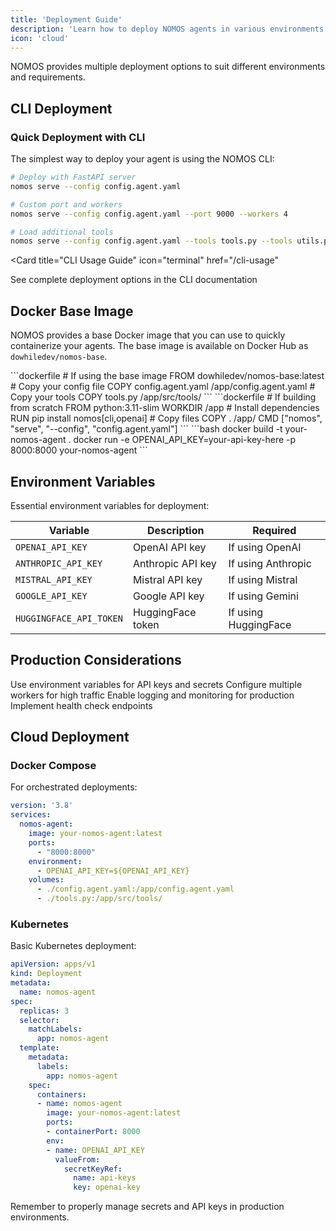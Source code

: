 ```yaml
---
title: 'Deployment Guide'
description: 'Learn how to deploy NOMOS agents in various environments'
icon: 'cloud'
---
```


NOMOS provides multiple deployment options to suit different environments and requirements.

## CLI Deployment

### Quick Deployment with CLI

The simplest way to deploy your agent is using the NOMOS CLI:

<CodeGroup>

```bash Basic Deployment
# Deploy with FastAPI server
nomos serve --config config.agent.yaml
```

```bash Custom Configuration
# Custom port and workers
nomos serve --config config.agent.yaml --port 9000 --workers 4
```

```bash With Tools
# Load additional tools
nomos serve --config config.agent.yaml --tools tools.py --tools utils.py
```

</CodeGroup>

<Card
  title="CLI Usage Guide"
  icon="terminal"
  href="/cli-usage"
>
  See complete deployment options in the CLI documentation
</Card>

## Docker Base Image

NOMOS provides a base Docker image that you can use to quickly containerize your agents. The base image is available on Docker Hub as `dowhiledev/nomos-base`.

<Steps>
  <Step title="Create a Dockerfile using the base image">
    ```dockerfile
    # If using the base image
    FROM dowhiledev/nomos-base:latest
    # Copy your config file
    COPY config.agent.yaml /app/config.agent.yaml
    # Copy your tools
    COPY tools.py /app/src/tools/
    ```
  </Step>
  <Step title="Or Build from scratch">
    ```dockerfile
    # If building from scratch
    FROM python:3.11-slim
    WORKDIR /app
    # Install dependencies
    RUN pip install nomos[cli,openai]
    # Copy files
    COPY . /app/
    CMD ["nomos", "serve", "--config", "config.agent.yaml"]
    ```
  </Step>
  <Step title="Build and run your container">
    ```bash
    docker build -t your-nomos-agent .
    docker run -e OPENAI_API_KEY=your-api-key-here -p 8000:8000 your-nomos-agent
    ```
  </Step>
</Steps>

## Environment Variables

Essential environment variables for deployment:

| Variable | Description | Required |
|----------|-------------|----------|
| `OPENAI_API_KEY` | OpenAI API key | If using OpenAI |
| `ANTHROPIC_API_KEY` | Anthropic API key | If using Anthropic |
| `MISTRAL_API_KEY` | Mistral API key | If using Mistral |
| `GOOGLE_API_KEY` | Google API key | If using Gemini |
| `HUGGINGFACE_API_TOKEN` | HuggingFace token | If using HuggingFace |

## Production Considerations

<CardGroup cols={2}>
  <Card
    title="Security"
    icon="shield"
  >
    Use environment variables for API keys and secrets
  </Card>
  <Card
    title="Scaling"
    icon="chart-line"
  >
    Configure multiple workers for high traffic
  </Card>
  <Card
    title="Monitoring"
    icon="chart-mixed"
  >
    Enable logging and monitoring for production
  </Card>
  <Card
    title="Health Checks"
    icon="heart-pulse"
  >
    Implement health check endpoints
  </Card>
</CardGroup>

## Cloud Deployment

### Docker Compose

For orchestrated deployments:

```yaml
version: '3.8'
services:
  nomos-agent:
    image: your-nomos-agent:latest
    ports:
      - "8000:8000"
    environment:
      - OPENAI_API_KEY=${OPENAI_API_KEY}
    volumes:
      - ./config.agent.yaml:/app/config.agent.yaml
      - ./tools.py:/app/src/tools/
```

### Kubernetes

Basic Kubernetes deployment:

```yaml
apiVersion: apps/v1
kind: Deployment
metadata:
  name: nomos-agent
spec:
  replicas: 3
  selector:
    matchLabels:
      app: nomos-agent
  template:
    metadata:
      labels:
        app: nomos-agent
    spec:
      containers:
      - name: nomos-agent
        image: your-nomos-agent:latest
        ports:
        - containerPort: 8000
        env:
        - name: OPENAI_API_KEY
          valueFrom:
            secretKeyRef:
              name: api-keys
              key: openai-key
```

<Warning>
Remember to properly manage secrets and API keys in production environments.
</Warning>
